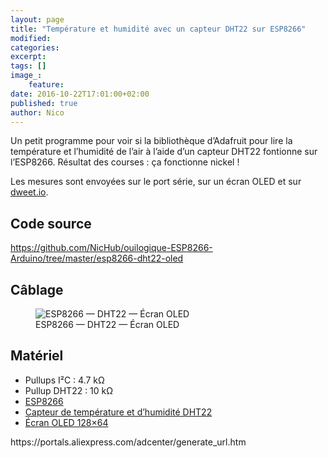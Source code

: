 ```yaml
---
layout: page
title: "Température et humidité avec un capteur DHT22 sur ESP8266"
modified:
categories:
excerpt:
tags: []
image_:
    feature:
date: 2016-10-22T17:01:00+02:00
published: true
author: Nico
---
```


Un petit programme pour voir si la bibliothèque d’Adafruit pour lire la température et l’humidité de l’air à l’aide d’un capteur DHT22 fontionne sur l’ESP8266. Résultat des courses : ça fonctionne nickel !

Les mesures sont envoyées sur le port série, sur un écran OLED et sur [dweet.io](http://dweet.io).

## Code source

<https://github.com/NicHub/ouilogique-ESP8266-Arduino/tree/master/esp8266-dht22-oled>

## Câblage

![ESP8266 — DHT22 — Écran OLED](../../files/2016-10-22-esp8266-dht22-oled/esp8266-dht22-oled-001-lowres.jpg)

## Matériel

-   Pullups I²C : 4.7 kΩ
-   Pullup DHT22 : 10 kΩ
-   [ESP8266][1]
-   [Capteur de température et d’humidité DHT22][2]
-   [Écran OLED 128×64][3]

[1]: http://s.click.aliexpress.com/e/jEYBieAea
[2]: http://www.banggood.com/Wholesale-DHT22-AM2302-Digital-Temperature-Humidity-Sensor-Replace-SHT11-SHT15-Logger-p-47240.html?p=0431091025639201412F
[3]: http://s.click.aliexpress.com/e/ZvFYzNZFq

https://portals.aliexpress.com/adcenter/generate_url.htm
